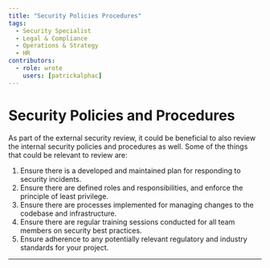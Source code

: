 ```yaml
---
title: "Security Policies Procedures"
tags:
  - Security Specialist
  - Legal & Compliance
  - Operations & Strategy
  - HR
contributors:
  - role: wrote
    users: [patrickalphac]
---
```



<TagProvider>
<TagFilter />

# Security Policies and Procedures

<TagList tags={frontmatter.tags} />
<AttributionList contributors={frontmatter.contributors} />

As part of the external security review, it could be beneficial to also review the internal security policies and
procedures as well.
Some of the things that could be relevant to review are:

1. Ensure there is a developed and maintained plan for responding to security incidents.
2. Ensure there are defined roles and responsibilities, and enforce the principle of least privilege.
3. Ensure there are processes implemented for managing changes to the codebase and infrastructure.
4. Ensure there are regular training sessions conducted for all team members on security best practices.
5. Ensure adherence to any potentially relevant regulatory and industry standards for your project.

---

</TagProvider>
<ContributeFooter />
